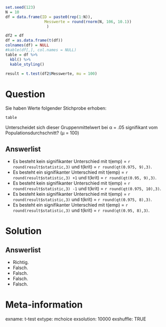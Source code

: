 ```r

set.seed(123)
N = 10
df = data.frame(ID = paste0(rep(1:N)),
                 Messwerte = round(rnorm(N, 106, 10.1))
                  )

df2 = df
df = as.data.frame(t(df))
colnames(df) = NULL
#kable(df[,], col.names = NULL)
table = df %>%
  kbl() %>%
  kable_styling()

result = t.test(df2$Messwerte, mu = 100)


```


Question 
======== 

Sie haben Werte folgender Stichprobe erhoben: 

```r
table
```

Unterscheidet sich dieser Gruppenmittelwert bei α = .05 signifikant vom Populationsdurchschnitt? (μ = 100)

Answerlist
----------

* Es besteht kein signifikanter Unterschied mit t(emp) = `r round(result$statistic,3)` und t(krit) = `r round(qt(0.975, 9),3) `.
* Es besteht ein signifikanter Unterschied mit t(emp) = `r round(result$statistic,3) +1` und t(krit) = `r round(qt(0.95, 9),3) `.
* Es besteht kein signifikanter Unterschied mit t(emp) = `r round(result$statistic,3) -1` und t(krit) = `r round(qt(0.975, 10),3) `.
* Es besteht kein signifikanter Unterschied mit t(emp) = `r round(result$statistic,3)` und t(krit) = `r round(qt(0.975, 8),3) `.
* Es besteht ein signifikanter Unterschied mit t(emp) = `r round(result$statistic,3)` und t(krit) = `r round(qt(0.95, 8),3) `.

Solution
========

Answerlist
----------

* Richtig.
* Falsch.
* Falsch.
* Falsch.
* Falsch.

Meta-information
================
exname: t-test
extype: mchoice 
exsolution: 10000
exshuffle: TRUE
